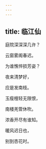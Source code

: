 ```yaml
---
---
---
```

title: 临江仙
---







庭院深深深几许？

云窗雾阁春迟。

为谁憔悴损芳姿？

夜来清梦好，

应是发南枝。

玉瘦檀轻无限恨，

南楼羌管休吹。

浓香开尽有谁知。

暖风迟日也，

别到杏花时。